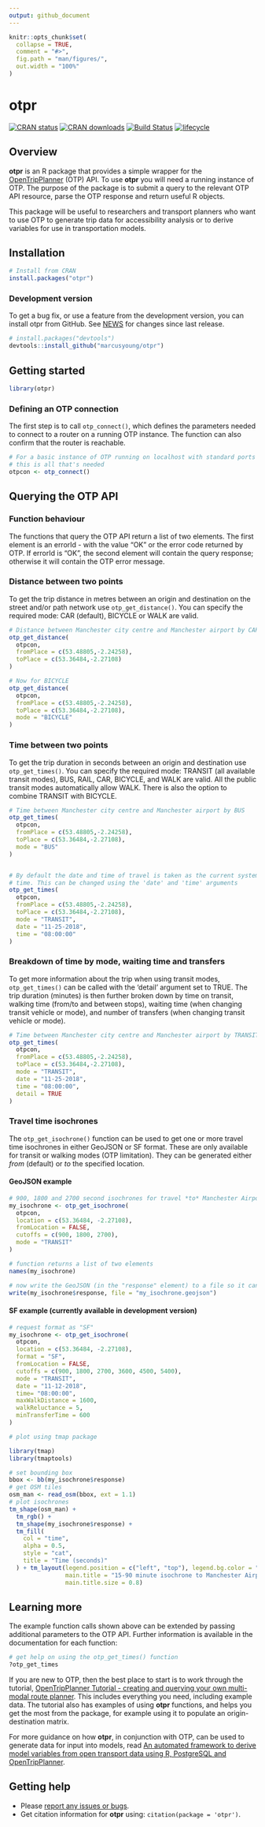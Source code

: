 ```yaml
---
output: github_document
---
```


<!-- README.md is generated from README.Rmd. Please edit that file -->

```r
knitr::opts_chunk$set(
  collapse = TRUE,
  comment = "#>",
  fig.path = "man/figures/",
  out.width = "100%"
)
```

# otpr


<!-- badges: start -->
[![CRAN status](https://www.r-pkg.org/badges/version/otpr)](https://cran.r-project.org/package=otpr)
[![CRAN downloads](https://cranlogs.r-pkg.org/badges/grand-total/otpr)](https://cran.r-project.org/package=otpr)
[![Build Status](https://travis-ci.org/marcusyoung/otpr.svg?branch=master)](https://travis-ci.org/marcusyoung/otpr)
[![lifecycle](https://img.shields.io/badge/lifecycle-maturing-blue.svg)](https://www.tidyverse.org/lifecycle/#maturing)

<!-- badges: end -->

## Overview

**otpr** is an R package that provides a simple wrapper for the [OpenTripPlanner](https://www.opentripplanner.org/) (OTP) API.
To use **otpr** you will need a running instance of OTP. The purpose of the package is
to submit a query to the relevant OTP API resource, parse the OTP response and return
useful R objects.

This package will be useful to researchers and transport planners who want to use OTP to generate trip data for accessibility analysis or to derive variables for use in transportation models.

## Installation

``` r
# Install from CRAN
install.packages("otpr")
```

### Development version

To get a bug fix, or use a feature from the development version, you can install otpr from GitHub. See [NEWS](https://github.com/marcusyoung/otpr/blob/master/NEWS.md) for changes since last release.

``` r
# install.packages("devtools")
devtools::install_github("marcusyoung/otpr")
```


## Getting started

```r
library(otpr)
```

### Defining an OTP connection

The first step is to call `otp_connect()`, which defines the parameters needed to connect 
to a router on a running OTP instance. The function can also confirm that the
router is reachable.

``` r
# For a basic instance of OTP running on localhost with standard ports and a 'default' router
# this is all that's needed
otpcon <- otp_connect()

```

## Querying the OTP API

### Function behaviour

The functions that query the OTP API return a list of two elements. The first
element is an errorId - with the value "OK" or the error code returned by OTP. If
errorId is "OK", the second element will contain the query response; otherwise it
will contain the OTP error message.

### Distance between two points

To get the trip distance in metres between an origin and destination on the street
and/or path network use `otp_get_distance()`. You can specify the required mode: 
CAR (default), BICYCLE or WALK are valid.

``` r
# Distance between Manchester city centre and Manchester airport by CAR
otp_get_distance(
  otpcon,
  fromPlace = c(53.48805,-2.24258),
  toPlace = c(53.36484,-2.27108)
)

# Now for BICYCLE
otp_get_distance(
  otpcon,
  fromPlace = c(53.48805,-2.24258),
  toPlace = c(53.36484,-2.27108),
  mode = "BICYCLE"
)

```

### Time between two points

To get the trip duration in seconds between an origin and destination use `otp_get_times()`. 
You can specify the required mode: TRANSIT (all available transit modes), BUS, RAIL, CAR, 
BICYCLE, and WALK are valid. All the public transit modes automatically allow WALK.
There is also the option to combine TRANSIT with BICYCLE.

``` r
# Time between Manchester city centre and Manchester airport by BUS
otp_get_times(
  otpcon,
  fromPlace = c(53.48805,-2.24258),
  toPlace = c(53.36484,-2.27108),
  mode = "BUS"
)


# By default the date and time of travel is taken as the current system date and
# time. This can be changed using the 'date' and 'time' arguments
otp_get_times(
  otpcon,
  fromPlace = c(53.48805,-2.24258),
  toPlace = c(53.36484,-2.27108),
  mode = "TRANSIT",
  date = "11-25-2018",
  time = "08:00:00"
)

```

### Breakdown of time by mode, waiting time and transfers

To get more information about the trip when using transit modes, `otp_get_times()` 
can be called with the 'detail' argument set to TRUE. The trip duration (minutes) is then further
broken down by time on transit, walking time (from/to and between stops), waiting time
(when changing transit vehicle or mode), and number of transfers (when changing transit vehicle or mode).

``` r
# Time between Manchester city centre and Manchester airport by TRANSIT with detail
otp_get_times(
  otpcon,
  fromPlace = c(53.48805,-2.24258),
  toPlace = c(53.36484,-2.27108),
  mode = "TRANSIT",
  date = "11-25-2018",
  time = "08:00:00",
  detail = TRUE
)

```

### Travel time isochrones

The `otp_get_isochrone()` function can be used to get one or more travel time isochrones
in either GeoJSON or SF format. These are only available for transit or walking modes (OTP limitation).
They can be generated either *from* (default) or *to* the specified location.

#### GeoJSON example

``` r

# 900, 1800 and 2700 second isochrones for travel *to* Manchester Airport by any transit mode
my_isochrone <- otp_get_isochrone(
  otpcon,
  location = c(53.36484, -2.27108),
  fromLocation = FALSE,
  cutoffs = c(900, 1800, 2700),
  mode = "TRANSIT"
)

# function returns a list of two elements
names(my_isochrone)

# now write the GeoJSON (in the "response" element) to a file so it can be opened in QGIS (for example)
write(my_isochrone$response, file = "my_isochrone.geojson")

```

#### SF example (currently available in development version)

``` r

# request format as "SF"
my_isochrone <- otp_get_isochrone(
  otpcon,
  location = c(53.36484, -2.27108),
  format = "SF",
  fromLocation = FALSE,
  cutoffs = c(900, 1800, 2700, 3600, 4500, 5400),
  mode = "TRANSIT",
  date = "11-12-2018",
  time= "08:00:00",
  maxWalkDistance = 1600,
  walkReluctance = 5,
  minTransferTime = 600
)

# plot using tmap package

library(tmap)
library(tmaptools)

# set bounding box
bbox <- bb(my_isochrone$response)
# get OSM tiles
osm_man <- read_osm(bbox, ext = 1.1)
# plot isochrones
tm_shape(osm_man) +
  tm_rgb() +
  tm_shape(my_isochrone$response) +
  tm_fill(
    col = "time",
    alpha = 0.5,
    style = "cat",
    title = "Time (seconds)"
  ) + tm_layout(legend.position = c("left", "top"), legend.bg.color = "white", 
                main.title = "15-90 minute isochrone to Manchester Airport", 
                main.title.size = 0.8)

```

## Learning more

The example function calls shown above can be extended by passing additional parameters to the OTP API. Further information is available in the documentation for each function: 

``` r
# get help on using the otp_get_times() function
?otp_get_times
```

If you are new to OTP, then the best place to start is to work through the tutorial, [OpenTripPlanner Tutorial - creating and querying your own multi-modal route planner](https://github.com/marcusyoung/otp-tutorial). This includes
everything you need, including example data. The tutorial also has examples
of using **otpr** functions, and helps you get the most from the package, for example using it to populate
an origin-destination matrix.

For more guidance on how **otpr**, in conjunction with OTP, can be used to generate data for input into models, read [An automated framework to derive model variables from open transport data using R, PostgreSQL and OpenTripPlanner](https://eprints.soton.ac.uk/389728/).

## Getting help

* Please [report any issues or bugs](https://github.com/marcusyoung/otpr/issues).
* Get citation information for **otpr** using: `citation(package = 'otpr')`.

